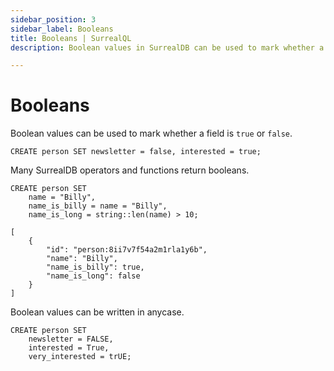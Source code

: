 ```yaml
---
sidebar_position: 3
sidebar_label: Booleans
title: Booleans | SurrealQL
description: Boolean values in SurrealDB can be used to mark whether a field is true or false

---
```


# Booleans

Boolean values can be used to mark whether a field is `true` or `false`.

```surql
CREATE person SET newsletter = false, interested = true;
```

Many SurrealDB operators and functions return booleans.

```surql
CREATE person SET 
    name = "Billy", 
    name_is_billy = name = "Billy",
    name_is_long = string::len(name) > 10;
```

```surql title="Response"
[
    {
        "id": "person:8ii7v7f54a2m1rla1y6b",
        "name": "Billy",
        "name_is_billy": true,
        "name_is_long": false
    }
]
```

Boolean values can be written in anycase.

```surql
CREATE person SET 
    newsletter = FALSE,
    interested = True,
    very_interested = trUE;
```

